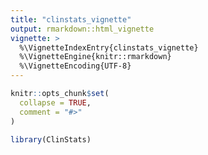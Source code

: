 ```yaml
---
title: "clinstats_vignette"
output: rmarkdown::html_vignette
vignette: >
  %\VignetteIndexEntry{clinstats_vignette}
  %\VignetteEngine{knitr::rmarkdown}
  %\VignetteEncoding{UTF-8}
---
```


```r
knitr::opts_chunk$set(
  collapse = TRUE,
  comment = "#>"
)
```

```r
library(ClinStats)
```
